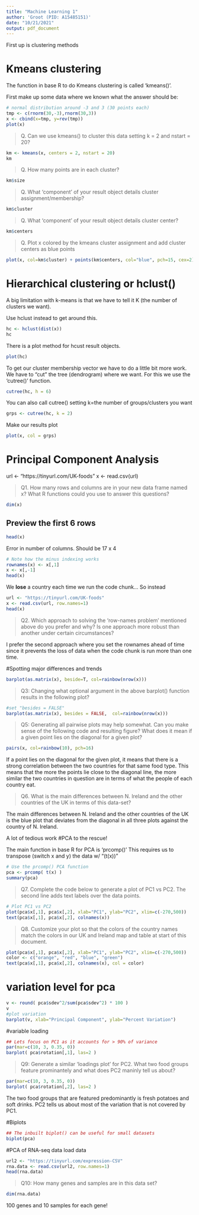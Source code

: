 ```yaml
---
title: "Machine Learning 1"
author: 'Groot (PID: A15485151)'
date: "10/21/2021"
output: pdf_document
---
```


First up is clustering methods

# Kmeans clustering

The function in base R to do Kmeans clustering is called 'kmeans()'.

First make up some data where we known what the answer should be:

```r
# normal distribution around -3 and 3 (30 points each)
tmp <- c(rnorm(30,-3),rnorm(30,3))
x <- cbind(x=tmp, y=rev(tmp))
plot(x)

```

> Q. Can we use kmeans() to cluster this data setting k = 2 and nstart = 20?

```r
km <- kmeans(x, centers = 2, nstart = 20)
km
```

> Q. How many points are in each cluster?

```r
km$size

```

> Q. What 'component' of your result object details cluster assignment/membership?

```r
km$cluster
```

> Q. What 'component' of your result object details cluster center?

```r
km$centers
```

> Q. Plot x colored by the kmeans cluster assignment and add cluster centers as blue points

```r
plot(x, col=km$cluster) + points(km$centers, col="blue", pch=15, cex=2)
```


# Hierarchical clustering or hclust()

A big limitation with k-means is that we have to tell it K (the number of clusters we want).

Use hclust instead to get around this.

```r
hc <- hclust(dist(x))
hc
```

There is a plot method for hcust result objects. 

```r
plot(hc)
```

To get our cluster membership vector we have to do a little bit more work. We have to "cut" the tree (dendrogram) where we want. For this we use the 'cutree()' function.

```r
cutree(hc, h = 6)
```

You can also call cutree() setting k=the number of groups/clusters you want

```r
grps <- cutree(hc, k = 2)
```

Make our results plot
```r
plot(x, col = grps)
```


# Principal Component Analysis
url <- "https://tinyurl.com/UK-foods"
x <- read.csv(url)

> Q1. How many rows and columns are in your new data frame named x? What R functions could you use to answer this questions?

```r
dim(x)
```

## Preview the first 6 rows
```r
head(x)
```

Error in number of columns. Should be 17 x 4
```r
# Note how the minus indexing works
rownames(x) <- x[,1]
x <- x[,-1]
head(x)
```

We **lose** a country each time we run the code chunk...
So instead
```r
url <- "https://tinyurl.com/UK-foods"
x <- read.csv(url, row.names=1)
head(x)
```

> Q2. Which approach to solving the ‘row-names problem’ mentioned above do you prefer and why? Is one approach more robust than another under certain circumstances?

I prefer the second approach where you set the rownames ahead of time since it prevents the loss of data when the code chunk is run more than one time.

#Spotting major differences and trends
```r
barplot(as.matrix(x), beside=T, col=rainbow(nrow(x)))
```

> Q3: Changing what optional argument in the above barplot() function results in the following plot?

```r
#set "besides = FALSE"
barplot(as.matrix(x), besides = FALSE,  col=rainbow(nrow(x)))
```

> Q5: Generating all pairwise plots may help somewhat. Can you make sense of the following code and resulting figure? What does it mean if a given point lies on the diagonal for a given plot?

```r
pairs(x, col=rainbow(10), pch=16)
```
If a point lies on the diagonal for the given plot, it means that there is a strong correlation between the two countries for that same food type. This means that the more the points lie close to the diagonal line, the more similar the two countries in question are in terms of what the people of each country eat.

> Q6. What is the main differences between N. Ireland and the other countries of the UK in terms of this data-set?

The main differences between N. Ireland and the other countries of the UK is the blue plot that deviates from the diagonal in all three plots against the country of N. Ireland.

A lot of tedious work
#PCA to the rescue!

The main function in base R for PCA is 'prcomp()'
This requires us to transpose (switch x and y) the data w/ "(t(x))"
```r
# Use the prcomp() PCA function 
pca <- prcomp( t(x) )
summary(pca)
```


> Q7. Complete the code below to generate a plot of PC1 vs PC2. The second line adds text labels over the data points.

```r
# Plot PC1 vs PC2
plot(pca$x[,1], pca$x[,2], xlab="PC1", ylab="PC2", xlim=c(-270,500))
text(pca$x[,1], pca$x[,2], colnames(x))
```

>Q8. Customize your plot so that the colors of the country names match the colors in our UK and Ireland map and table at start of this document.

```r
plot(pca$x[,1], pca$x[,2], xlab="PC1", ylab="PC2", xlim=c(-270,500))
color <- c("orange", "red", "blue", "green")
text(pca$x[,1], pca$x[,2], colnames(x), col = color)
```
 
# variation level for pca
```r
v <- round( pca$sdev^2/sum(pca$sdev^2) * 100 )
v
#plot variation
barplot(v, xlab="Principal Component", ylab="Percent Variation")
```

#variable loading
```r
## Lets focus on PC1 as it accounts for > 90% of variance 
par(mar=c(10, 3, 0.35, 0))
barplot( pca$rotation[,1], las=2 )
```

> Q9: Generate a similar ‘loadings plot’ for PC2. What two food groups feature prominantely and what does PC2 maninly tell us about?

```r
par(mar=c(10, 3, 0.35, 0))
barplot( pca$rotation[,2], las=2 )
```
The two food groups that are featured predominantly is fresh potatoes and soft drinks. PC2 tells us about most of the  variation that is not covered by PC1.

#Biplots
```r
## The inbuilt biplot() can be useful for small datasets 
biplot(pca)
```

#PCA of RNA-seq data
load data
```r
url2 <- "https://tinyurl.com/expression-CSV"
rna.data <- read.csv(url2, row.names=1)
head(rna.data)
```

> Q10: How many genes and samples are in this data set?

```r
dim(rna.data)
```
100 genes and 10 samples for each gene!


